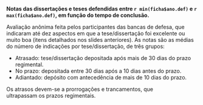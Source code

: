 **Notas das dissertações e teses 
defendidas entre `r min(ficha$ano.def)` e `r max(ficha$ano.def)`, em função do tempo de conclusão.**

Avaliação anônima feita pelos participantes das bancas de defesa, 
que indicaram até dez aspectos em que a tese/dissertação foi excelente ou muito boa 
(itens detalhados nos slides anteriores).
As notas são as médias do número de indicações por tese/dissertação, de três grupos:

- Atrasado: tese/dissertação depositada após mais de 30 dias do prazo regimental.
- No prazo: depositada entre 30 dias após a 10 dias antes do prazo.
- Adiantado: depósito com antecedência de mais de 10 dias do prazo.

Os atrasos devem-se a prorrogações e trancamentos, que  
ultrapassam os prazos regimentais. 